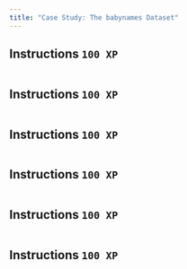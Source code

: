 ```yaml
---
title: "Case Study: The babynames Dataset"
---
```


## 

## Instructions `100 XP` {.unnumbered}



``` .r

```

## 

## Instructions `100 XP` {.unnumbered}



``` .r

```

## 
## Instructions `100 XP` {.unnumbered}



``` .r

  
```

## 

## Instructions `100 XP` {.unnumbered}



``` .r

  
```

## 
## Instructions `100 XP` {.unnumbered}



``` .r

```

## 

## Instructions `100 XP` {.unnumbered}



``` .r

```
